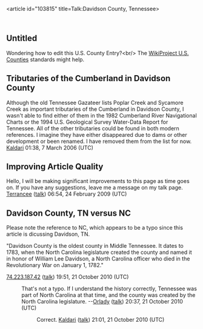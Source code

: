 <article id="103815" title=Talk:Davidson County, Tennessee>
	<talkpage id="103815" title="Talk:Davidson County, Tennessee">
{{WikiProject Tennessee|class=start|importance=mid|listas=Davidson County, Tennessee}}
{{WikiProject United States|class=start|importance=low|U.S. counties=yes}}


==Untitled==
Wondering how to edit this U.S. County Entry?&lt;br/&gt;
The [[Wikipedia:WikiProject U.S. counties|WikiProject U.S. Counties]] standards might help.

==Tributaries of the Cumberland in Davidson County==

Although the old Tennessee Gazateer lists Poplar Creek and Sycamore Creek as important tributaries of the Cumberland in Davidson County, I wasn't able to find either of them in the 1982 Cumberland River Navigational Charts or the 1994 U.S. Geological Survey Water-Data Report for Tennessee. All of the other tributaries could be found in both modern references. I imagine they have either disappeared due to dams or other development or been renamed. I have removed them from the list for now. [[User:Kaldari|Kaldari]] 01:38, 7 March 2006 (UTC)

==Improving Article Quality==
Hello, I will be making significant improvements to this page as time goes on. If you have any suggestions, leave me a message on my talk page. [[User:Terrancee|Terrancee]] ([[User talk:Terrancee|talk]]) 06:54, 24 February 2009 (UTC)

==Davidson County, TN versus NC==

Please note the reference to NC, which appears to be a typo since this article is dicussing Davidson, TN.

&quot;Davidson County is the oldest county in Middle Tennessee. It dates to 1783, when the North Carolina legislature created the county and named it in honor of William Lee Davidson, a North Carolina officer who died in the Revolutionary War on January 1, 1782.&quot;

[[Special:Contributions/74.223.187.42|74.223.187.42]] ([[User talk:74.223.187.42|talk]]) 19:51, 21 October 2010 (UTC)

:That's not a typo. If I understand the history correctly, Tennessee was part of North Carolina at that time, and the county was created by the North Carolina legislature. --[[User:Orlady|Orlady]] ([[User talk:Orlady|talk]]) 20:37, 21 October 2010 (UTC)
::Correct. [[User:Kaldari|Kaldari]] ([[User talk:Kaldari|talk]]) 21:01, 21 October 2010 (UTC)
	</talkpage>
</article>